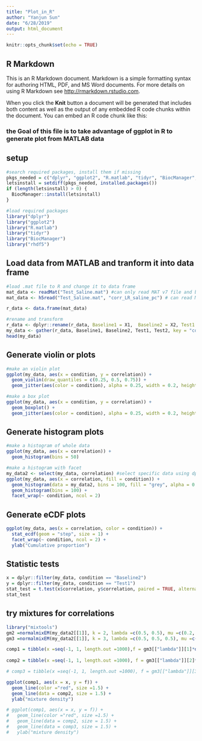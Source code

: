 ```yaml
---
title: "Plot_in_R"
author: "Yanjun Sun"
date: "6/28/2019"
output: html_document
---
```


```r
knitr::opts_chunk$set(echo = TRUE)
```

## R Markdown

This is an R Markdown document. Markdown is a simple formatting syntax for authoring HTML, PDF, and MS Word documents. For more details on using R Markdown see <http://rmarkdown.rstudio.com>.

When you click the **Knit** button a document will be generated that includes both content as well as the output of any embedded R code chunks within the document. You can embed an R code chunk like this:

### the Goal of this file is to take advantage of ggplot in R to generate plot from MATLAB data

## setup
```r
#search required packages, install them if missing
pkgs_needed = c("dplyr", "ggplot2", "R.matlab", "tidyr", "BiocManager", "mixtools")
letsinstall = setdiff(pkgs_needed, installed.packages()) 
if (length(letsinstall) > 0) {
  BiocManager::install(letsinstall)
}

#load required packages
library("dplyr")
library("ggplot2")
library("R.matlab")
library("tidyr")
library("BiocManager")
library("rhdf5")

```


## Load data from MATLAB and tranform it into data frame
```r
#load .mat file to R and change it to data frame
mat_data <- readMat("Test_Saline.mat") #can only read MAT v7 file and below
mat_data <- h5read("Test_Saline.mat", "corr_LR_saline_pc") # can read MAT v7.3 file, but need to specify var name

r_data <- data.frame(mat_data)

#rename and transform
r_data <- dplyr::rename(r_data, Baseline1 = X1,  Baseline2 = X2, Test1 = X3, Test2 = X4)
my_data <- gather(r_data, Baseline1, Baseline2, Test1, Test2, key = "condition", value = "correlation")
head(my_data)
```

## Generate violin or plots
```r
#make an violin plot
ggplot(my_data, aes(x = condition, y = correlation)) + 
  geom_violin(draw_quantiles = c(0.25, 0.5, 0.75)) +
  geom_jitter(aes(color = condition), alpha = 0.25, width = 0.2, height = 0)

#make a box plot
ggplot(my_data, aes(x = condition, y = correlation)) + 
  geom_boxplot() +
  geom_jitter(aes(color = condition), alpha = 0.25, width = 0.2, height = 0)
```

## Generate histogram plots
```r
#make a histogram of whole data
ggplot(my_data, aes(x = correlation)) +
  geom_histogram(bins = 50)

#make a histogram with facet
my_data2 <- select(my_data, correlation) #select specific data using dplyr::select
ggplot(my_data, aes(x = correlation, fill = condition)) +
  geom_histogram(data = my_data2, bins = 100, fill = "grey", alpha = 0.5) +
  geom_histogram(bins = 100) + 
  facet_wrap(~ condition, ncol = 2)

```
## Generate eCDF plots
```r
ggplot(my_data, aes(x = correlation, color = condition)) + 
  stat_ecdf(geom = "step", size = 1) +
  facet_wrap(~ condition, ncol = 2) +
  ylab("Cumulative proportion")

```
## Statistic tests
```r
x = dplyr::filter(my_data, condition == "Baseline2")
y = dplyr::filter(my_data, condition == "Test1")
stat_test = t.test(x$correlation, y$correlation, paired = TRUE, alternative = "two.sided")
stat_test

```

## try mixtures for correlations
```r
library("mixtools")
gm2 =normalmixEM(my_data2[[1]], k = 2, lambda =c(0.5, 0.5), mu =c(0.2, 0.75), sigma =c(0.1, 0.1))
gm3 =normalmixEM(my_data2[[1]], k = 3, lambda =c(0.5, 0.5, 0.5), mu =c(-0.1, 0.2, 0.75), sigma =c(0.1, 0.1, 0.1))

comp1 = tibble(x =seq(-1, 1, length.out =1000),f = gm3[["lambda"]][1]*dnorm(x, mean = gm3[["mu"]][1], sd = gm3[["sigma"]][1])) 
                     
comp2 = tibble(x =seq(-1, 1, length.out =1000), f = gm3[["lambda"]][2]*dnorm(x, mean = gm3[["mu"]][2], sd = gm3[["sigma"]][2]))

# comp3 = tibble(x =seq(-1, 1, length.out =1000), f = gm3[["lambda"]][3]*dnorm(x, mean = gm3[["mu"]][3], sd = gm3[["sigma"]][3]))

ggplot(comp1, aes(x = x, y = f)) +
  geom_line(color ="red", size =1.5) +
  geom_line(data = comp2, size = 1.5) +
  ylab("mixture density")

# ggplot(comp1, aes(x = x, y = f)) +
#   geom_line(color ="red", size =1.5) +
#   geom_line(data = comp2, size = 1.5) +
#   geom_line(data = comp3, size = 1.5) +
#   ylab("mixture density")

```